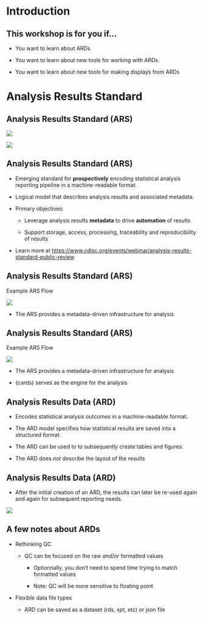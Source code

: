 
# Introduction

## This workshop is for you if...

- You want to learn about ARDs 

- You want to learn about new tools for working with ARDs

- You want to learn about new tools for making displays from ARDs


# Analysis Results Standard

## Analysis Results Standard (ARS)

![](images/ars-flow.png){.fragment fig-align="center"}

![](images/ars-objectives.png){.fragment fig-align="center"}


## Analysis Results Standard (ARS)

::: {.incremental}

-   Emerging standard for **prospectively** encoding statistical analysis reporting pipeline in a machine-readable format.

-   Logical model that describes analysis results and associated metadata.

-   Primary objectives:

    -   Leverage analysis results **metadata** to drive **automation** of results 
  
    -   Support storage, access, processing, traceability and reproducibility of results
  
:::

::: aside
-   Learn more at [https://www.cdisc.org/events/webinar/analysis-results-standard-public-review](https://www.cdisc.org/events/webinar/analysis-results-standard-public-review) 
:::

## Analysis Results Standard (ARS)

Example ARS Flow

![](images/ars-example-flow.png){fig-align="center"}

- The ARS provides a metadata-driven infrastructure for analysis

## Analysis Results Standard (ARS)

Example ARS Flow

![](images/ars-example-flow-with-hex.png){fig-align="center"}

- The ARS provides a metadata-driven infrastructure for analysis

- {cards} serves as the engine for the analysis 

## Analysis Results Data (ARD)

::: {.incremental}

-   Encodes statistical analysis outcomes in a machine-readable format.

-   The ARD model specifies how statistical results are saved into a structured format.

-   The ARD can be used to to subsequently create tables and figures.

-   The ARD does *not* describe the layout of the results

:::

## Analysis Results Data (ARD)

* After the initial creation of an ARD, the results can later be re-used again and again for subsequent reporting needs.

![](images/ard-flow.png){fig-align="center"}

## A few notes about ARDs

:::{.incremental}

-   Rethinking QC

    -   QC can be focused on the raw _and_/_or_ formatted values
  
        -   Optionnally, you don’t need to spend time trying to match formatted values
    
        -   Note: QC will be more sensitive to floating point
    
-   Flexible data file types

    -   ARD can be saved as a dataset (rds, xpt, etc) or json file
  
:::